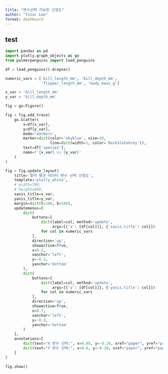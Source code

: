```yaml
---
title: "변수선택 가능한 산점도"
author: "Issac Lee"
format: dashboard
---
```


## test

```python
import pandas as pd
import plotly.graph_objects as go
from palmerpenguins import load_penguins

df = load_penguins().dropna()

numeric_vars = ['bill_length_mm', 'bill_depth_mm', 
                'flipper_length_mm', 'body_mass_g']

x_var = 'bill_length_mm'
y_var = 'bill_depth_mm'

fig = go.Figure()

fig = fig.add_trace(
    go.Scatter(
        x=df[x_var],
        y=df[y_var],
        mode='markers',
        marker=dict(color='skyblue', size=10,
                    line=dict(width=1, color='DarkSlateGrey')),
        text=df['species'],
        name=f'{x_var} vs {y_var}'
    )
)

fig = fig.update_layout(
    title='팔머 펭귄 데이터 변수 선택 산점도',
    template='plotly_white',
    # width=700,
    # height=600,
    xaxis_title=x_var,
    yaxis_title=y_var,
    margin=dict(t=100, b=180),
    updatemenus=[
        dict(
            buttons=[
                dict(label=col, method='update',
                     args=[{'x': [df[col]]}, {'xaxis.title': col}])
                for col in numeric_vars
            ],
            direction='up',
            showactive=True,
            x=0.2,
            xanchor='left',
            y=-0.3,
            yanchor='bottom'
        ),
        dict(
            buttons=[
                dict(label=col, method='update',
                     args=[{'y': [df[col]]}, {'yaxis.title': col}])
                for col in numeric_vars
            ],
            direction='up',
            showactive=True,
            x=0.7,
            xanchor='left',
            y=-0.3,
            yanchor='bottom'
        )
    ],
    annotations=[
        dict(text="X 변수 선택:", x=0.05, y=-0.28, xref="paper", yref="paper", showarrow=False),
        dict(text="Y 변수 선택:", x=0.6, y=-0.28, xref="paper", yref="paper", showarrow=False)
    ]
)

fig.show()
```